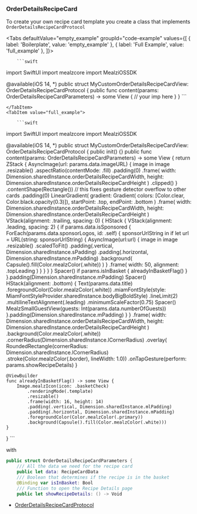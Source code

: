 
### OrderDetailsRecipeCard

To create your own recipe card template you create a class that implements `OrderDetailsRecipeCardProtocol`

<Tabs defaultValue="empty_example" groupId="code-example"
      values={[
          { label: 'Boilerplate', value: 'empty_example' },
          { label: 'Full Example', value: 'full_example' },
      ]}>
    <TabItem value="empty_example">

        ```swift
import SwiftUI
import mealzcore
import MealziOSSDK

@available(iOS 14, *)
public struct MyCustomOrderDetailsRecipeCardView: OrderDetailsRecipeCardProtocol {
      public func content(params: OrderDetailsRecipeCardParameters) -> some View {
            // your imp here
        }
}
        ```

    </TabItem>
    <TabItem value="full_example">

        ```swift
import SwiftUI
import mealzcore
import MealziOSSDK

@available(iOS 14, *)
public struct MyCustomOrderDetailsRecipeCardView: OrderDetailsRecipeCardProtocol {
    public init() {}
    public func content(params: OrderDetailsRecipeCardParameters) -> some View {
        return ZStack {
            AsyncImage(url: params.data.imageURL) { image in
                image
                    .resizable()
                    .aspectRatio(contentMode: .fill)
                    .padding(0)
                    .frame(
                        width: Dimension.sharedInstance.orderDetailsRecipeCardWidth,
                        height: Dimension.sharedInstance.orderDetailsRecipeCardHeight
                    )
                    .clipped()
            }
                .contentShape(Rectangle()) // this fixes gesture detector overflow to other cards
                .padding(0)
            LinearGradient(
                gradient: Gradient(
                colors: [Color.clear, Color.black.opacity(0.3)]),
                startPoint: .top,
                endPoint: .bottom
            )
                .frame(
                    width: Dimension.sharedInstance.orderDetailsRecipeCardWidth,
                    height: Dimension.sharedInstance.orderDetailsRecipeCardHeight
                )
            VStack(alignment: .trailing, spacing: 0) {
                HStack {
                    VStack(alignment: .leading, spacing: 2) {
                        if params.data.isSponsored {
                            ForEach(params.data.sponsorLogos, id: \.self) { sponsorUrlString in
                                if let url = URL(string: sponsorUrlString) {
                                    AsyncImage(url:url) { image in
                                        image
                                            .resizable()
                                            .scaledToFit()
                                            .padding(.vertical, Dimension.sharedInstance.sPadding)
                                            .padding(.horizontal, Dimension.sharedInstance.mPadding)
                                            .background(
                                                Capsule().fill(Color.mealzColor(.white))
                                            )
                                     }
                                        .frame(
                                            width: 50,
                                            alignment: .topLeading
                                        )
                                }
                            }
                        }
                    }
                     Spacer()
                    if params.isInBasket {
                        alreadyInBasketFlag()
                    }
                }.padding(Dimension.sharedInstance.mPadding)
                Spacer()
                HStack(alignment: .bottom) {
                    Text(params.data.title)
                        .foregroundColor(Color.mealzColor(.white))
                        .miamFontStyle(style: MiamFontStyleProvider.sharedInstance.bodyBigBoldStyle)
                        .lineLimit(2)
                        .multilineTextAlignment(.leading)
                        .minimumScaleFactor(0.75)
                    Spacer()
                    MealzSmallGuestView(guests: Int(params.data.numberOfGuests))
                }.padding(Dimension.sharedInstance.mPadding)
            }
        }
            .frame(
                width: Dimension.sharedInstance.orderDetailsRecipeCardWidth,
                height: Dimension.sharedInstance.orderDetailsRecipeCardHeight
            )
            .background(Color.mealzColor(.white))
            .cornerRadius(Dimension.sharedInstance.lCornerRadius)
            .overlay(
                RoundedRectangle(cornerRadius: Dimension.sharedInstance.lCornerRadius)
            .stroke(Color.mealzColor(.border), lineWidth: 1.0))
            .onTapGesture(perform: params.showRecipeDetails)
    }

    @ViewBuilder
    func alreadyInBasketFlag() -> some View {
        Image.mealzIcon(icon: .basketCheck)
            .renderingMode(.template)
            .resizable()
            .frame(width: 16, height: 14)
            .padding(.vertical, Dimension.sharedInstance.mlPadding)
            .padding(.horizontal, Dimension.sharedInstance.mPadding)
            .foregroundColor(Color.mealzColor(.primary))
            .background(Capsule().fill(Color.mealzColor(.white)))
    }
}
        ```
    </TabItem>
</Tabs>

with

```swift
public struct OrderDetailsRecipeCardParameters {
    /// All the data we need for the recipe card
    public let data: RecipeCardData
    /// Boolean that determines if the recipe is in the basket
    @Binding var isInBasket: Bool
    /// Function to open the Recipe Details page
    public let showRecipeDetails: () -> Void
```

- [OrderDetailsRecipeCardProtocol](https://miamtech.github.io/MealziOSSDKRelease/documentation/mealziossdk/orderdetailsrecipecardprotocol)